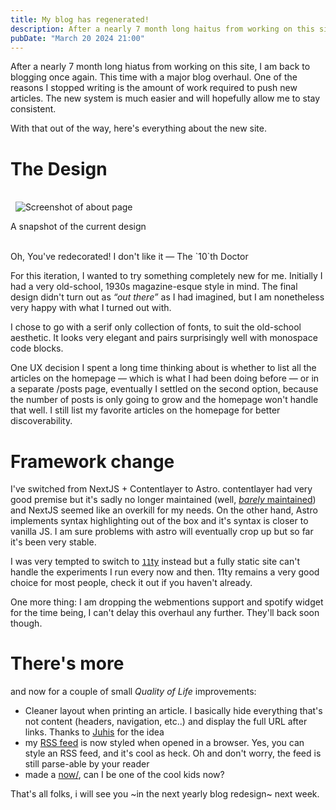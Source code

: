 ```yaml
---
title: My blog has regenerated!
description: After a nearly 7 month long haitus from working on this site, I am back to blogging once again. this time with a new blog design.
pubDate: "March 20 2024 21:00"
---
```



After a nearly 7 month long hiatus from working on this site, I am back to blogging once again. This time with a major blog overhaul. One of the reasons I stopped writing is the amount of work required to push new articles. The new system is much easier and will hopefully allow me to stay consistent.

With that out of the way, here's everything about the new site.

# The Design
<br />
<div class="grid place-content-center place-items-center">
  <Img src="/og-image.png"  alt=""  class="sm:w-[36rem] w-[30rem] -rotate-12 [grid-row:1] [grid-column:1]"  />
  <Img src={homepage} alt="" class="sm:w-[30rem] w-[24rem] -rotate-6 [grid-row:1] [grid-column:1] delay-[1s]"/>
  <Img src={about} alt="Screenshot of about page" class="sm:w-[30rem] w-[24rem] rotate-12 [grid-row:1] [grid-column:1]  "  />
</div>
<p class="!text-sm !text-stone-600/90 italic text-center">A snapshot of the current design</p>

<br />
<Aside>Oh, You've redecorated! I don't like it — The `10`th Doctor </Aside>

For this iteration, I wanted to try something completely new for me. Initially I had a very old-school, 1930s magazine-esque style in mind. The final design didn't turn out as _“out there”_ as I had imagined, but I am nonetheless very happy with what I turned out with.

I chose to go with a serif only collection of fonts, to suit the old-school aesthetic. It looks very elegant and pairs surprisingly well with monospace code blocks.

One UX decision I spent a long time thinking about is whether to list all the articles on the homepage — which is what I had been doing before — or in a separate /posts page, eventually I settled on the second option, because the number of posts is only going to grow and the homepage won't handle that well. I still list my favorite articles on the homepage for better discoverability.

# Framework change

I've switched from NextJS + Contentlayer to Astro. contentlayer had very good premise but it's sadly no longer maintained (well, [_barely_ maintained](https://github.com/contentlayerdev/contentlayer/issues/429)) and NextJS seemed like an overkill for my needs. On the other hand, Astro implements syntax highlighting out of the box and it's syntax is closer to vanilla JS. I am sure problems with astro will eventually crop up but so far it's been very stable.

I was very tempted to switch to [`11`ty](11ty.dev) instead but a fully static site can't handle the experiments I run every now and then. 11ty remains a very good choice for most people, check it out if you haven't already.

One more thing: I am dropping the webmentions support and spotify widget for the time being, I can't delay this overhaul any further. They'll back soon though.

# There's more

and now for a couple of small _Quality of Life_ improvements:

- Cleaner layout when printing an article. I basically hide everything that's not content (headers, navigation, etc..) and display the full URL after links. Thanks to [Juhis](https://hamatti.org/posts/recent-evolution-of-my-note-taking-systems) for the idea
- my [RSS feed](/rss) is now styled when opened in a browser. Yes, you can style an RSS feed, and it's cool as heck. Oh and don't worry, the feed is still parse-able by your reader
- made a [now/](/now), can I be one of the cool kids now?

That's all folks, i will see you ~in the next yearly blog redesign~ next week.


